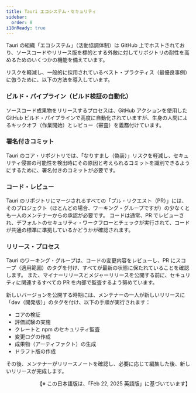```yaml
---
title: Tauri エコシステム・セキュリティ
sidebar:
  order: 8
i18nReady: true
---
```


Tauri の組織「エコシステム」（活動協調体制）は GitHub 上でホストされており、ソースコードやリリース版を標的とする外敵に対してリポジトリの耐性を高めるためのいくつかの機能を備えています。

リスクを軽減し、一般的に採用されているベスト・プラクティス（最優良事例）に倣うために、以下の方法を導入しています。

### ビルド・パイプライン（ビルド検証の自動化）

ソースコード成果物をリリースするプロセスは、GitHub アクションを使用した GitHub ビルド・パイプラインで高度に自動化されていますが、生身の人間によるキックオフ（作業開始）とレビュー（審査）を義務付けています。

### 署名付きコミット

Tauri のコア・リポジトリでは、「なりすまし（偽装）」リスクを軽減し、セキュリティ侵害の可能性を検出時にその原因と考えられるコミットを識別できるようにするために、署名付きのコミットが必要です。

### コード・レビュー

Tauri のリポジトリにマージされるすべての「プル・リクエスト（PR）」には、そのプロジェクト（ほとんどの場合、ワーキング・グループですが）の少なくとも一人のメンテナーからの承認が必要です。
コードは通常、PR でレビューされ、デフォルトのセキュリティ・ワークフローとチェックが実行されて、コードが共通の標準に準拠しているかどうかが確認されます。

### リリース・プロセス

Tauri のワーキング・グループは、コードの変更内容をレビューし、PR にスコープ（適用範囲）のタグを付け、すべてが最新の状態に保たれていることを確認します。
また、マイナーリリースとメジャーリリースを公開する前に、セキュリティに関連するすべての PR を内部で監査するよう努めています。

新しいバージョンを公開する時期には、メンテナーの一人が新しいリリースに「dev（開発版）」のタグを付け、以下の手順が実行されます：

- コアの検証
- 評価試験の実施
- クレートと npm のセキュリティ監査
- 変更ログの作成
- 成果物（アーティファクト）の生成
- ドラフト版の作成

その後、メンテナーがリリースノートを確認し、必要に応じて編集した後、新しいリリースが完成します。

<div style="text-align: right;">
  【※ この日本語版は、「Feb 22, 2025 英語版」に基づいています】
</div>
